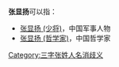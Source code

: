 '''张显扬'''可以指：
* [[张显扬_(少将)|张显扬 (少将)]]，中国军事人物
* [[张显扬_(哲学家)|张显扬 (哲学家)]]，中国哲学家

{{disambig}}

[[Category:三字张姓人名消歧义|Category:三字张姓人名消歧义]]